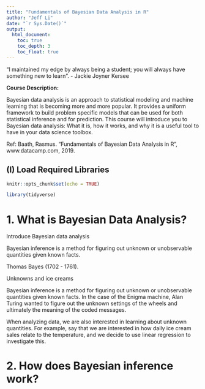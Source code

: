 ```yaml
---
title: "Fundamentals of Bayesian Data Analysis in R"
author: "Jeff Li"
date: "`r Sys.Date()`"
output: 
  html_document: 
    toc: true
    toc_depth: 3
    toc_float: true
---
```


"I maintained my edge by always being a student; you will always have something new to learn". - Jackie Joyner Kersee


**Course Description:**

Bayesian data analysis is an approach to statistical modeling and machine learning that is becoming more and more popular. It provides a uniform framework to build problem specific models that can be used for both statistical inference and for prediction. This course will introduce you to Bayesian data analysis: What it is, how it works, and why it is a useful tool to have in your data science toolbox.

Ref: Baath, Rasmus. "Fundamentals of Bayesian Data Analysis in R", www.datacamp.com, 2019. 


## (I) Load Required Libraries
```r
knitr::opts_chunk$set(echo = TRUE)

library(tidyverse)
```


# 1. What is Bayesian Data Analysis? 

Introduce Bayesian data analysis


Bayesian inference is a method for figuring out unknown or unobservable quantities given known facts.

Thomas Bayes (1702 - 1761). 



Unknowns and ice creams

Bayesian inference is a method for figuring out unknown or unobservable quantities given known facts. In the case of the Enigma machine, Alan Turing wanted to figure out the unknown settings of the wheels and ultimately the meaning of the coded messages.

When analyzing data, we are also interested in learning about unknown quantities. For example, say that we are interested in how daily ice cream sales relate to the temperature, and we decide to use linear regression to investigate this.


# 2. How does Bayesian inference work?

